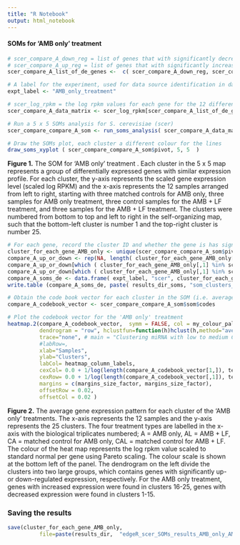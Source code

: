 ```yaml
---
title: "R Notebook"
output: html_notebook
---
```



#### SOMs for 'AMB only' treatment
```r

# scer_compare_A_down_reg = list of genes that with significantly decreased expression in 'AMB only' treatment
# scer_compare_A_up_reg = list of genes that with significantly increased expression in 'AMB only' treatment
scer_compare_A_list_of_de_genes <-  c( scer_compare_A_down_reg, scer_compare_A_up_reg) 

# A label for the experiment, used for data source identification in data frame and for output files
expt_label <- "AMB_only_treatment"

# scer_log_rpkm = the log rpkm values for each gene for the 12 different samples
scer_compare_A_data_matrix <- scer_log_rpkm[scer_compare_A_list_of_de_genes,]

# Run a 5 x 5 SOMs analysis for S. cerevisiae (scer)
scer_compare_compare_A_som <- run_soms_analysis( scer_compare_A_data_matrix, "scer", expt_label, 5, 5, results_dir_soms, my_som_random_number_seed )

# Draw the SOMs plot, each cluster a different colour for the lines
draw_soms_xyplot ( scer_compare_compare_A_som$pivot, 5, 5  ) 
```

**Figure 1.** The SOM for 'AMB only' treatment . Each cluster in the 5 x 5 map represents a group of differentially expressed genes with similar expression profile. For each cluster, the y-axis represents the scaled gene expression level (scaled log RPKM) and the x-axis represents the 12 samples arranged from left to right, starting with three matched controls for AMB only, three samples for AMB only treatment, three control samples for the AMB + LF treatment, and three samples for the AMB + LF treatment. The clusters were numbered from bottom to top and left to right in the self-organizing map, such that the bottom-left cluster is number 1 and the top-right cluster is number 25.  



```r

# For each gene, record the cluster ID and whether the gene is has significnat up- or down-regulated expression
cluster_for_each_gene_AMB_only <- unique(scer_compare_compare_A_som$pivot[,c("id_a", "id_b", "cluster")])
compare_A_up_or_down <- rep(NA, length( cluster_for_each_gene_AMB_only[,1] ) )
compare_A_up_or_down[which ( cluster_for_each_gene_AMB_only[,1] %in% scer_compare_A_down_reg ) ] <- "down"
compare_A_up_or_down[which ( cluster_for_each_gene_AMB_only[,1] %in% scer_compare_A_up_reg ) ] <- "up"
compare_A_soms_de <- data.frame( expt_label, "scer", cluster_for_each_gene_AMB_only[,c(1,3)], compare_A_up_or_down )
write.table (compare_A_soms_de, paste( results_dir_soms, "som_clusters_compare_A_scer.txt", sep="")  )
```

```r
# Obtain the code book vector for each cluster in the SOM (i.e. average expression profile that is representative of each cluster)
compare_A_codebook_vector <- scer_compare_compare_A_som$som$codes

# Plot the codebook vector for the 'AMB only' treatment 
heatmap.2(compare_A_codebook_vector,  symm = FALSE, col = my_colour_palette, Colv=NA,  #distfun = function(c) as.dist(1 - c),
		  dendrogram = "row", hclustfun=function(h)hclust(h,method="average"),  density.info="none", 
		  trace="none", # main = "Clustering miRNA with low to medium CV",
		  #labRow=,
		  xlab="Samples",
		  ylab="Clusters",
		  labCol= heatmap_column_labels, 
		  cexCol= 0.0 + 1/log(length(compare_A_codebook_vector[1,]), texts_size_factor_col), 
		  cexRow= 0.0 + 1/log(length(compare_A_codebook_vector[,1]), texts_size_factor_row),
		  margins = c(margins_size_factor, margins_size_factor),
		  offsetRow = 0.02,
		  offsetCol = 0.02 )
```

**Figure 2.** The average gene expression pattern for each cluster of the 'AMB only' treatments. The x-axis represents the 12 samples and the y-axis represents the 25 clusters. The four treatment types are labelled in the x-axis with the biological triplicates numbered; A = AMB only, AL = AMB + LF, CA = matched control for AMB only, CAL = matched control for AMB + LF. The colour of the heat map represents the log rpkm value scaled to standard normal per gene using Pareto scaling. The colour scale is shown at the bottom left of the panel. The dendrogram on the left divide the clusters into two large groups, which contains genes with significantly up- or down-regulated expression, respectively. For the AMB only treatment, genes with increased expression were found in clusters 16-25, genes with decreased expression were found in clusters 1-15.  



### Saving the results 
```r
save(cluster_for_each_gene_AMB_only,
          file=paste(results_dir,  "edgeR_scer_SOMs_results_AMB_only_AMB_n_LF.Rdata", sep="") )
```
